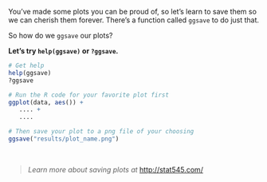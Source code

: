 
You've made some plots you can be proud of, so let's learn to save them so we can cherish them forever. There's a function called `ggsave` to do just that. 

So how do we `ggsave` our plots? 

__Let's try `help(ggsave)` or `?ggsave`.__

```r
# Get help
help(ggsave)
?ggsave

# Run the R code for your favorite plot first
ggplot(data, aes()) +
   .... +
   ....

# Then save your plot to a png file of your choosing
ggsave("results/plot_name.png")
```


<br>

> _Learn more about saving plots at_ [http://stat545.com/](http://stat545.com/block017_write-figure-to-file.html)

<br>
